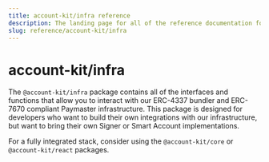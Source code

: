 ```yaml
---
title: account-kit/infra reference
description: The landing page for all of the reference documentation for @account-kit/infra
slug: reference/account-kit/infra
---
```


# account-kit/infra

The `@account-kit/infra` package contains all of the interfaces and functions that allow you to interact with our ERC-4337 bundler and ERC-7670 compliant Paymaster infrastructure.
This package is designed for developers who want to build their own integrations with our infrastructure, but want to bring their own Signer or Smart Account implementations.

For a fully integrated stack, consider using the `@account-kit/core` or `@account-kit/react` packages.
